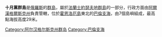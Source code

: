 '''十月黨群島'''是[[俄羅斯|俄羅斯]]的[[群島|群島]]，屬於[[法蘭士約瑟夫地群島|法蘭士約瑟夫地群島]]的一部分，行政方面由[[阿爾漢格爾斯克州|阿爾漢格爾斯克州]]負責管轄，位於[[霍恩洛厄島|霍恩洛厄島]]東北的[[巴倫支海|巴倫支海]]，由7個島嶼組成，最高點海拔高度29米。

{{Russia-geo-stub}}
[[Category:阿尔汉格尔斯克州群岛|Category:阿尔汉格尔斯克州群岛]]
[[Category:巴倫支海|Category:巴倫支海]]